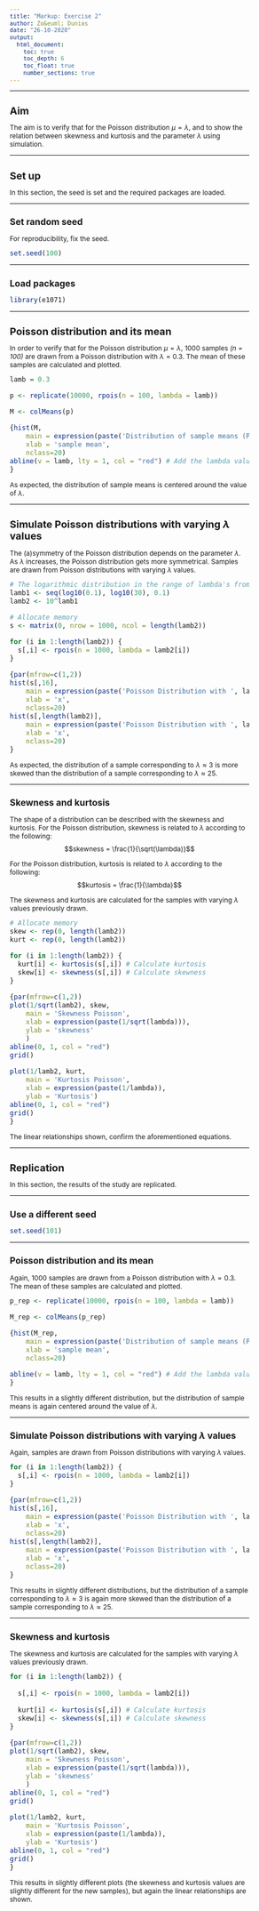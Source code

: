```yaml
---
title: "Markup: Exercise 2"
author: Zo&euml; Dunias
date: "26-10-2020"
output: 
  html_document:
    toc: true
    toc_depth: 6
    toc_float: true
    number_sections: true
---
```


<style type="text/css">

body{ /* Normal  */
      font-size: 12px;
  }
td {  /* Table  */
  font-size: 12px;
}
h1.title {
  font-size: 20px;
  color: DarkBlue;
}
h1 { /* Header 1 */
  font-size: 18px;
}
h2 { /* Header 2 */
    font-size: 16px;
}
h3 { /* Header 3 */
  font-size: 14px;
}
code.r{ /* Code block */
    font-size: 12px;
}
pre { /* Code block - determines code spacing between lines */
    font-size: 12px;
}
</style>

---

# Aim
The aim is to verify that for the Poisson distribution $\mu = \lambda$, and to show the relation between skewness and kurtosis and the parameter $\lambda$ using simulation.    

---

# Set up
In this section, the seed is set and the required packages are loaded. 

---

## Set random seed
For reproducibility, fix the seed. 

```r
set.seed(100)
```

---

## Load packages

```r
library(e1071)
```

---

# Poisson distribution and its mean
In order to verify that for the Poisson distribution $\mu = \lambda$, 1000 samples *(n = 100)* are drawn from a Poisson distribution with $\lambda = 0.3$.
The mean of these samples are calculated and plotted.


```r
lamb = 0.3

p <- replicate(10000, rpois(n = 100, lambda = lamb))

M <- colMeans(p)

{hist(M, 
    main = expression(paste('Distribution of sample means (Poisson ', lambda, ' of 0.3)')),   
    xlab = 'sample mean',  
    nclass=20) 
abline(v = lamb, lty = 1, col = "red") # Add the lambda value to the plot as a red line.
}
```

As expected, the distribution of sample means is centered around the value of $\lambda$.

---

# Simulate Poisson distributions with varying $\lambda$ values  
The (a)symmetry of the Poisson distribution depends on the parameter $\lambda$. As $\lambda$ increases, the Poisson distribution gets more symmetrical.
Samples are drawn from Poisson distributions with varying $\lambda$ values.


```r
# The logarithmic distribution in the range of lambda's from 0.1 to 30 
lamb1 <- seq(log10(0.1), log10(30), 0.1)
lamb2 <- 10^lamb1

# Allocate memory
s <- matrix(0, nrow = 1000, ncol = length(lamb2)) 

for (i in 1:length(lamb2)) { 
  s[,i] <- rpois(n = 1000, lambda = lamb2[i])
}

{par(mfrow=c(1,2))
hist(s[,16],
    main = expression(paste('Poisson Distribution with ', lambda, ' of 3')),   
    xlab = 'x',  
    nclass=20)
hist(s[,length(lamb2)],
    main = expression(paste('Poisson Distribution with ', lambda, ' of 25')),   
    xlab = 'x',  
    nclass=20)
}
```

As expected, the distribution of a sample corresponding to $\lambda \approx 3$ is more skewed than the distribution of a sample corresponding to $\lambda \approx 25$. 

---

## Skewness and kurtosis
The shape of a distribution can be described with the skewness and kurtosis.
For the Poisson distribution, skewness is related to $\lambda$ according to the following: $$skewness = \frac{1}{\sqrt(\lambda)}$$

For the Poisson distribution, kurtosis is related to $\lambda$ according to the following: $$kurtosis = \frac{1}{\lambda}$$

The skewness and kurtosis are calculated for the samples with varying $\lambda$ values previously drawn.

```r
# Allocate memory
skew <- rep(0, length(lamb2)) 
kurt <- rep(0, length(lamb2)) 

for (i in 1:length(lamb2)) { 
  kurt[i] <- kurtosis(s[,i]) # Calculate kurtosis                
  skew[i] <- skewness(s[,i]) # Calculate skewness
}

{par(mfrow=c(1,2))
plot(1/sqrt(lamb2), skew,
    main = 'Skewness Poisson',   
    xlab = expression(paste(1/sqrt(lambda))), 
    ylab = 'skewness'
    )
abline(0, 1, col = "red")
grid()

plot(1/lamb2, kurt,
    main = 'Kurtosis Poisson',   
    xlab = expression(paste(1/lambda)), 
    ylab = 'Kurtosis')
abline(0, 1, col = "red")
grid()
} 
```

The linear relationships shown, confirm the aforementioned equations.  

---

# Replication
In this section, the results of the study are replicated.

---

## Use a different seed

```r
set.seed(101)
```

---

## Poisson distribution and its mean
Again, 1000 samples are drawn from a Poisson distribution with $\lambda = 0.3$.
The mean of these samples are calculated and plotted.


```r
p_rep <- replicate(10000, rpois(n = 100, lambda = lamb))

M_rep <- colMeans(p_rep)

{hist(M_rep, 
    main = expression(paste('Distribution of sample means (Poisson ', lambda, ' of 0.3)')),   
    xlab = 'sample mean',  
    nclass=20) 

abline(v = lamb, lty = 1, col = "red") # Add the lambda value to the plot as a red line.
}
```

This results in a slightly different distribution, but the distribution of sample means is again centered around the value of $\lambda$.

---

## Simulate Poisson distributions with varying $\lambda$ values  
Again, samples are drawn from Poisson distributions with varying $\lambda$ values.


```r
for (i in 1:length(lamb2)) { 
  s[,i] <- rpois(n = 1000, lambda = lamb2[i])
}

{par(mfrow=c(1,2))
hist(s[,16],
    main = expression(paste('Poisson Distribution with ', lambda, ' of 3')),   
    xlab = 'x',  
    nclass=20)
hist(s[,length(lamb2)],
    main = expression(paste('Poisson Distribution with ', lambda, ' of 25')),   
    xlab = 'x',  
    nclass=20)
}
```

This results in slightly different distributions, but the distribution of a sample corresponding to $\lambda \approx 3$ is again more skewed than the distribution of a sample corresponding to $\lambda \approx 25$.

---

## Skewness and kurtosis
The skewness and kurtosis are calculated for the samples with varying $\lambda$ values previously drawn.

```r
for (i in 1:length(lamb2)) { 
  
  s[,i] <- rpois(n = 1000, lambda = lamb2[i])
  
  kurt[i] <- kurtosis(s[,i]) # Calculate kurtosis                
  skew[i] <- skewness(s[,i]) # Calculate skewness
}

{par(mfrow=c(1,2))
plot(1/sqrt(lamb2), skew,
    main = 'Skewness Poisson',   
    xlab = expression(paste(1/sqrt(lambda))), 
    ylab = 'skewness'
    )
abline(0, 1, col = "red")
grid()

plot(1/lamb2, kurt,
    main = 'Kurtosis Poisson',   
    xlab = expression(paste(1/lambda)), 
    ylab = 'Kurtosis')
abline(0, 1, col = "red")
grid()
} 
```

This results in slightly different plots (the skewness and kurtosis values are slightly different for the new samples), but again the linear relationships are shown.  


